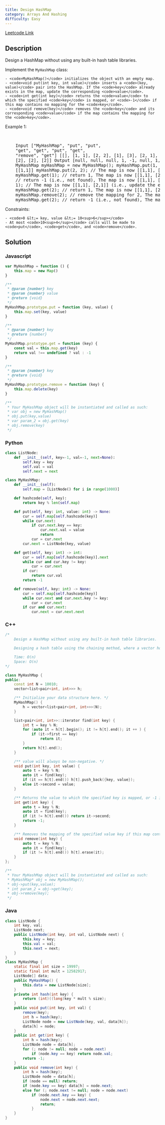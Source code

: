 ```yaml
---
title: Design HashMap
category: Arrays And Hashing
difficulty: Easy
---
```


<Callout>

[Leetcode Link](https://leetcode.com/problems/design-hashmap)

</Callout>

## Description

Design a HashMap without using any built-in hash table libraries.

Implement the <code>MyHashMap</code> class:

    - <code>MyHashMap()</code> initializes the object with an empty map.
    - <code>void put(int key, int value)</code> inserts a <code>(key, value)</code> pair into the HashMap. If the <code>key</code> already exists in the map, update the corresponding <code>value</code>.
    - <code>int get(int key)</code> returns the <code>value</code> to which the specified <code>key</code> is mapped, or <code>-1</code> if this map contains no mapping for the <code>key</code>.
    - <code>void remove(key)</code> removes the <code>key</code> and its corresponding <code>value</code> if the map contains the mapping for the <code>key</code>.

Example 1:

<br />

<pre className="overflow-x-auto">
	Input [&quot;MyHashMap&quot;, &quot;put&quot;, &quot;put&quot;,
	&quot;get&quot;, &quot;get&quot;, &quot;put&quot;, &quot;get&quot;,
	&quot;remove&quot;, &quot;get&quot;] [[], [1, 1], [2, 2], [1], [3], [2, 1],
	[2], [2], [2]] Output [null, null, null, 1, -1, null, 1, null, -1] Explanation
	MyHashMap myHashMap = new MyHashMap(); myHashMap.put(1, 1); // The map is now
	[[1,1]] myHashMap.put(2, 2); // The map is now [[1,1], [2,2]]
	myHashMap.get(1); // return 1, The map is now [[1,1], [2,2]] myHashMap.get(3);
	// return -1 (i.e., not found), The map is now [[1,1], [2,2]] myHashMap.put(2,
	1); // The map is now [[1,1], [2,1]] (i.e., update the existing value)
	myHashMap.get(2); // return 1, The map is now [[1,1], [2,1]]
	myHashMap.remove(2); // remove the mapping for 2, The map is now [[1,1]]
	myHashMap.get(2); // return -1 (i.e., not found), The map is now [[1,1]]
</pre>

Constraints:

    - <code>0 &lt;= key, value &lt;= 10<sup>6</sup></code>
    - At most <code>10<sup>4</sup></code> calls will be made to <code>put</code>, <code>get</code>, and <code>remove</code>.

## Solution

### Javascript

```javascript
var MyHashMap = function () {
	this.map = new Map()
}

/**
 * @param {number} key
 * @param {number} value
 * @return {void}
 */
MyHashMap.prototype.put = function (key, value) {
	this.map.set(key, value)
}

/**
 * @param {number} key
 * @return {number}
 */
MyHashMap.prototype.get = function (key) {
	const val = this.map.get(key)
	return val !== undefined ? val : -1
}

/**
 * @param {number} key
 * @return {void}
 */
MyHashMap.prototype.remove = function (key) {
	this.map.delete(key)
}

/**
 * Your MyHashMap object will be instantiated and called as such:
 * var obj = new MyHashMap()
 * obj.put(key,value)
 * var param_2 = obj.get(key)
 * obj.remove(key)
 */
```

### Python

```python
class ListNode:
    def __init__(self, key=-1, val=-1, next=None):
        self.key = key
        self.val = val
        self.next = next

class MyHashMap:
    def __init__(self):
        self.map = [ListNode() for i in range(1000)]

    def hashcode(self, key):
        return key % len(self.map)

    def put(self, key: int, value: int) -> None:
        cur = self.map[self.hashcode(key)]
        while cur.next:
            if cur.next.key == key:
                cur.next.val = value
                return
            cur = cur.next
        cur.next = ListNode(key, value)

    def get(self, key: int) -> int:
        cur = self.map[self.hashcode(key)].next
        while cur and cur.key != key:
            cur = cur.next
        if cur:
            return cur.val
        return -1

    def remove(self, key: int) -> None:
        cur = self.map[self.hashcode(key)]
        while cur.next and cur.next.key != key:
            cur = cur.next
        if cur and cur.next:
            cur.next = cur.next.next

```

### C++

```cpp
/*
    Design a HashMap without using any built-in hash table libraries.

    Designing a hash table using the chaining method, where a vector holds a list of pairs representing the key-value mappings.

    Time: O(n)
    Space: O(n)
*/

class MyHashMap {
public:
    const int N = 10010;
    vector<list<pair<int, int>>> h;

    /** Initialize your data structure here. */
    MyHashMap() {
        h = vector<list<pair<int, int>>>(N);
    }

    list<pair<int, int>>::iterator find(int key) {
        int t = key % N;
        for (auto it = h[t].begin(); it != h[t].end(); it ++ ) {
            if (it->first == key)
                return it;
        }
        return h[t].end();
    }

    /** value will always be non-negative. */
    void put(int key, int value) {
        auto t = key % N;
        auto it = find(key);
        if (it == h[t].end()) h[t].push_back({key, value});
        else it->second = value;
    }

    /** Returns the value to which the specified key is mapped, or -1 if this map contains no mapping for the key */
    int get(int key) {
        auto t = key % N;
        auto it = find(key);
        if (it != h[t].end()) return it->second;
        return -1;
    }

    /** Removes the mapping of the specified value key if this map contains a mapping for the key */
    void remove(int key) {
        auto t = key % N;
        auto it = find(key);
        if (it != h[t].end()) h[t].erase(it);
    }
};

/**
 * Your MyHashMap object will be instantiated and called as such:
 * MyHashMap* obj = new MyHashMap();
 * obj->put(key,value);
 * int param_2 = obj->get(key);
 * obj->remove(key);
 */
```

### Java

```java
class ListNode {
    int key, val;
    ListNode next;
    public ListNode(int key, int val, ListNode next) {
        this.key = key;
        this.val = val;
        this.next = next;
    }
}
class MyHashMap {
    static final int size = 19997;
    static final int mult = 12582917;
    ListNode[] data;
    public MyHashMap() {
        this.data = new ListNode[size];
    }
    private int hash(int key) {
        return (int)((long)key * mult % size);
    }
    public void put(int key, int val) {
        remove(key);
        int h = hash(key);
        ListNode node = new ListNode(key, val, data[h]);
        data[h] = node;
    }
    public int get(int key) {
        int h = hash(key);
        ListNode node = data[h];
        for (; node != null; node = node.next)
            if (node.key == key) return node.val;
        return -1;
    }
    public void remove(int key) {
        int h = hash(key);
        ListNode node = data[h];
        if (node == null) return;
        if (node.key == key) data[h] = node.next;
        else for (; node.next != null; node = node.next)
            if (node.next.key == key) {
                node.next = node.next.next;
                return;
            }
    }
}
```
